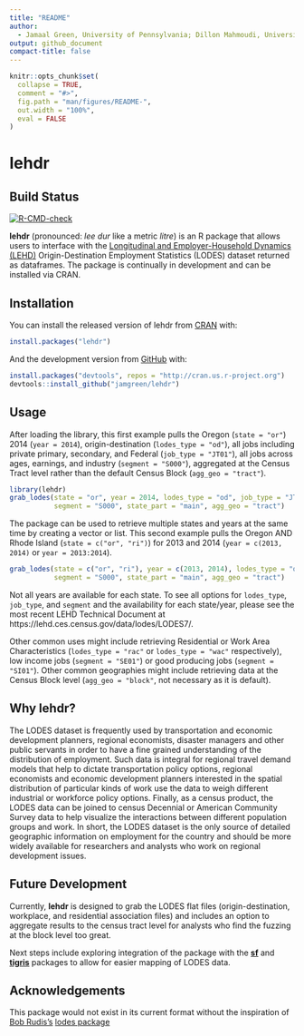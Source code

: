 ```yaml
---
title: "README"
author:
  - Jamaal Green, University of Pennsylvania; Dillon Mahmoudi, University of Maryland Baltimore County; Liming Wang, Portland State University
output: github_document
compact-title: false
---
```


<!-- README.md is generated from README.Rmd. Please edit that file -->

```r
knitr::opts_chunk$set(
  collapse = TRUE,
  comment = "#>",
  fig.path = "man/figures/README-",
  out.width = "100%",
  eval = FALSE
)
```

# lehdr

## Build Status

<!-- badges: start -->
[![R-CMD-check](https://github.com/jamgreen/lehdr/workflows/R-CMD-check/badge.svg)](https://github.com/jamgreen/lehdr/actions)
<!-- commenting out travis
[![Build Status](https://travis-ci.org/jamgreen/lehdr.svg?branch=master)](https://travis-ci.org/jamgreen/lehdr)
-->
<!-- badges: end -->

**lehdr** (pronounced: _lee dur_ like a metric _litre_) is an R package that allows users to interface with the [Longitudinal and Employer-Household Dynamics (LEHD)](https://lehd.ces.census.gov/) Origin-Destination Employment Statistics (LODES) dataset returned as dataframes. The package is continually in development and can be installed via CRAN.

## Installation

You can install the released version of lehdr from [CRAN](https://CRAN.R-project.org) with:

``` r
install.packages("lehdr")
```
And the development version from [GitHub](https://github.com/) with:

```r
install.packages("devtools", repos = "http://cran.us.r-project.org")
devtools::install_github("jamgreen/lehdr")
```

## Usage

After loading the library, this first example pulls the Oregon (`state = "or"`) 2014 (`year = 2014`), origin-destination (`lodes_type = "od"`), all jobs including private primary, secondary, and Federal (`job_type = "JT01"`), all jobs across ages, earnings, and industry (`segment = "S000"`), aggregated at the Census Tract level rather than the default Census Block (`agg_geo = "tract"`).

```r
library(lehdr)
grab_lodes(state = "or", year = 2014, lodes_type = "od", job_type = "JT01", 
           segment = "S000", state_part = "main", agg_geo = "tract")
```

The package can be used to retrieve multiple states and years at the same time by creating a vector or list. This second example pulls the Oregon AND Rhode Island (`state = c("or", "ri")`) for 2013 and 2014 (`year = c(2013, 2014)` or `year = 2013:2014`).

```r
grab_lodes(state = c("or", "ri"), year = c(2013, 2014), lodes_type = "od", job_type = "JT01", 
           segment = "S000", state_part = "main", agg_geo = "tract")           
```

Not all years are available for each state. To see all options for `lodes_type`, `job_type`, and `segment` and the availability for each state/year, please see the most recent LEHD Technical Document at https://lehd.ces.census.gov/data/lodes/LODES7/.

Other common uses might include retrieving Residential or Work Area Characteristics (`lodes_type = "rac"` or `lodes_type = "wac"` respectively), low income jobs (`segment = "SE01"`) or good producing jobs (`segment = "SI01"`). Other common geographies might include retrieving data at the Census Block level (`agg_geo = "block"`, not necessary as it is default).

## Why lehdr?

The LODES dataset is frequently used by transportation and economic development planners, regional economists, disaster managers and other public servants in order to have a fine grained understanding of the distribution of employment. Such data is integral for regional travel demand models that help to dictate transportation policy options, regional economists and economic development planners interested in the spatial distribution of particular kinds of work use the data to weigh different industrial or workforce policy options. Finally, as a census product, the LODES data can be joined to census Decennial or American Community Survey data to help visualize the interactions between different population groups and work. In short, the LODES dataset is the only source of detailed geographic information on employment for the country and should be more widely available for researchers and analysts who work on regional development issues. 

## Future Development

Currently, **lehdr** is designed to grab the LODES flat files (origin-destination, workplace, and residential association files) and includes an option to aggregate results to the census tract level for analysts who find the fuzzing at the block level too great. 

Next steps include exploring integration of the package with the [**sf**]( https://CRAN.R-project.org/package=sf) and [**tigris**]( https://CRAN.R-project.org/package=tigris) packages to allow for easier mapping of LODES data. 

## Acknowledgements

This package would not exist in its current format without the inspiration of [Bob Rudis's](https://rud.is/b/) [lodes package](https://github.com/hrbrmstr/lodes)


